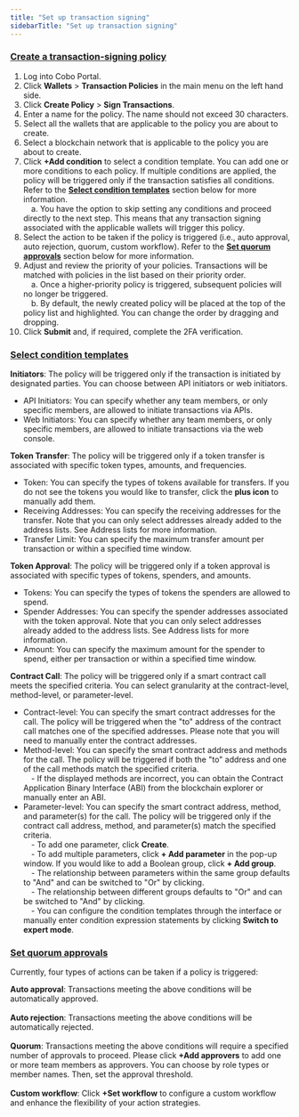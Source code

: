 ```yaml
---
title: "Set up transaction signing"
sidebarTitle: "Set up transaction signing"
---
```


### <u>Create a transaction-signing policy</u>

1. Log into Cobo Portal.
2. Click **Wallets** > **Transaction Policies** in the main menu on the left hand side.
3. Click **Create Policy** > **Sign Transactions**.
4. Enter a name for the policy. The name should not exceed 30 characters.
5. Select all the wallets that are applicable to the policy you are about to create.
6. Select a blockchain network that is applicable to the policy you are about to create.
7. Click **+Add condition** to select a condition template. You can add one or more conditions to each policy. If multiple conditions are applied, the policy will be triggered only if the transaction satisfies all conditions. Refer to the <u>**Select condition templates**</u> section below for more information. <br/>
&emsp;a. You have the option to skip setting any conditions and proceed directly to the next step. This means that any transaction signing associated with the applicable wallets will trigger this policy.
8. Select the action to be taken if the policy is triggered (i.e., auto approval, auto rejection, quorum, custom workflow). Refer to the <u>**Set quorum approvals**</u> section below for more information.
9. Adjust and review the priority of your policies. Transactions will be matched with policies in the list based on their priority order.<br/>
&emsp;a. Once a higher-priority policy is triggered, subsequent policies will no longer be triggered.<br/>
&emsp;b. By default, the newly created policy will be placed at the top of the policy list and highlighted. You can change the order by dragging and dropping.
10. Click **Submit** and, if required, complete the 2FA verification.

### <u>Select condition templates</u>

**Initiators**: The policy will be triggered only if the transaction is initiated by designated parties. You can choose between API initiators or web initiators.
- API Initiators: You can specify whether any team members, or only specific members, are allowed to initiate transactions via APIs.
- Web Initiators: You can specify whether any team members, or only specific members, are allowed to initiate transactions via the web console.

**Token Transfer**: The policy will be triggered only if a token transfer is associated with specific token types, amounts, and frequencies.
- Token: You can specify the types of tokens available for transfers. If you do not see the tokens you would like to transfer, click the **plus icon** to manually add them.
- Receiving Addresses: You can specify the receiving addresses for the transfer. Note that you can only select addresses already added to the address lists. See Address lists for more information.
- Transfer Limit: You can specify the maximum transfer amount per transaction or within a specified time window.

**Token Approval**: The policy will be triggered only if a token approval is associated with specific types of tokens, spenders, and amounts.
- Tokens: You can specify the types of tokens the spenders are allowed to spend.
- Spender Addresses: You can specify the spender addresses associated with the token approval. Note that you can only select addresses already added to the address lists. See Address lists for more information.
- Amount: You can specify the maximum amount for the spender to spend, either per transaction or within a specified time window.

**Contract Call**: The policy will be triggered only if a smart contract call meets the specified criteria. You can select granularity at the contract-level, method-level, or parameter-level.
- Contract-level: You can specify the smart contract addresses for the call. The policy will be triggered when the "to" address of the contract call matches one of the specified addresses. Please note that you will need to manually enter the contract addresses.
- Method-level: You can specify the smart contract address and methods for the call. The policy will be triggered if both the "to" address and one of the call methods match the specified criteria.<br/>
&emsp;- If the displayed methods are incorrect, you can obtain the Contract Application Binary Interface (ABI) from the blockchain explorer or manually enter an ABI.
- Parameter-level: You can specify the smart contract address, method, and parameter(s) for the call. The policy will be triggered only if the contract call address, method, and parameter(s) match the specified criteria.<br/>
&emsp;- To add one parameter, click **Create**.<br/>
&emsp;- To add multiple parameters, click **+ Add parameter** in the pop-up window. If you would like to add a Boolean group, click **+ Add group**.<br/>
&emsp;- The relationship between parameters within the same group defaults to "And" and can be switched to "Or" by clicking.<br/>
&emsp;- The relationship between different groups defaults to "Or" and can be switched to "And" by clicking.<br/>
&emsp;- You can configure the condition templates through the interface or manually enter condition expression statements by clicking **Switch to expert mode**.

### <u>Set quorum approvals</u>

Currently, four types of actions can be taken if a policy is triggered:

**Auto approval**: Transactions meeting the above conditions will be automatically approved.<br/><br/>
**Auto rejection**: Transactions meeting the above conditions will be automatically rejected.<br/><br/>
**Quorum**: Transactions meeting the above conditions will require a specified number of approvals to proceed. Please click **+Add approvers** to add one or more team members as approvers. You can choose by role types or member names. Then, set the approval threshold.<br/><br/>
**Custom workflow**: Click **+Set workflow** to configure a custom workflow and enhance the flexibility of your action strategies.
